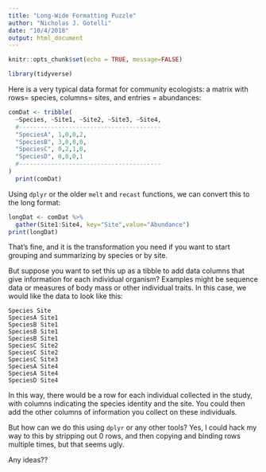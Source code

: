 ```yaml
---
title: "Long-Wide Formatting Puzzle"
author: "Nicholas J. Gotelli"
date: "10/4/2018"
output: html_document
---
```


```r
knitr::opts_chunk$set(echo = TRUE, message=FALSE)
```

```r
library(tidyverse)
```

Here is a very typical data format for community ecologists: a matrix with rows= species, columns= sites, and entries = abundances:

```r
comDat <- tribble(
  ~Species, ~Site1, ~Site2, ~Site3, ~Site4,
  #----------------------------------------
  "SpeciesA", 1,0,0,2,
  "SpeciesB", 3,0,0,0,
  "SpeciesC", 0,2,1,0,
  "SpeciesD", 0,0,0,1
  #----------------------------------------
)
  print(comDat)
```
Using `dplyr` or the older `melt` and `recast` functions, we can convert this to the long format:

```r
longDat <- comDat %>%
  gather(Site1:Site4, key="Site",value="Abundance")
print(longDat)
```

That's fine, and it is the transformation you need if you want to start grouping and summarizing by species or by site. 

But suppose you want to set this up as a tibble to add data columns that give information for each individual organism? Examples might be sequence data or measures of body mass or other individual traits. In this case, we would like the data to look like this:

```
Species Site
SpeciesA Site1
SpeciesB Site1
SpeciesB Site1
SpeciesB Site1
SpeciesC Site2
SpeciesC Site2
SpeciesC Site3
SpeciesA Site4
SpeciesA Site4
SpeciesD Site4
```
In this way, there would be a row for each individual collected in the study, with columns indicating the species identity and the site. You could then add the other columns of information you collect on these individuals.

But how can we do this using `dplyr` or any other tools? Yes, I could hack my way to this by stripping out 0 rows, and then copying and binding rows multiple times, but that seems ugly.

Any ideas??
